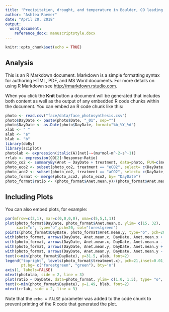 ```yaml
---
title: 'Precipitation, drought, and temperature in Boulder, CO leading up to September 2013 flooding event'
author: "Ashlea Raemer"
date: "April 20, 2018"
output: 
  word_document:
    reference_docx: manuscriptstyle.docx
---
```


```r
knitr::opts_chunk$set(echo = TRUE)
```

## Analysis

This is an R Markdown document. Markdown is a simple formatting syntax for authoring HTML, PDF, and MS Word documents. For more details on using R Markdown see <http://rmarkdown.rstudio.com>.

When you click the **Knit** button a document will be generated that includes both content as well as the output of any embedded R code chunks within the document. You can embed an R code chunk like this:

```r
photo <- read.csv("face/data/face_photosynthesis.csv")
photo$DayDate <- paste(photo$Date, "_01", sep="")
photo$DayDate <- as.Date(photo$DayDate, format="%b_%Y_%d")
xlab <- " "
alab <- "a"
blab <- "b"
library(doBy)
library(sciplot)
photolab <- expression(italic(A)[net]~~(mu*mol~m^-2~s^-1))
rrlab <- expression(CO[2]~Response~Ratio)
photo_co2 <- summaryBy(Anet ~ DayDate + treatment, data=photo, FUN=c(mean,se), na.rm=TRUE)
photo_eco2 <- subset(photo_co2, treatment == "eCO2", select= c(DayDate, Anet.mean, Anet.se, treatment))
photo_aco2 <- subset(photo_co2, treatment == "aCO2", select= c(DayDate, Anet.mean, Anet.se, treatment))
photo_format <- merge(photo_aco2, photo_eco2, by= "DayDate")
photo_format$ratio <- (photo_format$Anet.mean.y)/(photo_format$Anet.mean.x)
```


## Including Plots

You can also embed plots, for example:

```r
par(mfrow=c(2,1), mar=c(0,0,0,0), oma=c(5,5,1,1))
plot(photo_format$DayDate, photo_format$Anet.mean.x, ylim= c(15, 32),
     xaxt="n", type="o",pch=20, col="forestgreen")
points(photo_format$DayDate, photo_format$Anet.mean.y, type="o", pch=20, col="green")
with(photo_format, arrows(DayDate, Anet.mean.x, DayDate, Anet.mean.x + Anet.se.x, angle=90, length=0.03))
with(photo_format, arrows(DayDate, Anet.mean.x, DayDate, Anet.mean.x - Anet.se.x, angle=90, length=0.03))
with(photo_format, arrows(DayDate, Anet.mean.y, DayDate, Anet.mean.y + Anet.se.y, angle=90, length=0.03))
with(photo_format, arrows(DayDate, Anet.mean.y, DayDate, Anet.mean.y - Anet.se.y, angle=90, length=0.03))
text(x=min(photo_format$DayDate), y=31.5, alab, font=2)
legend("topright", levels(photo_format$treatment.x), pch=21,inset=0.01, 
       pt.bg= c("forestgreen", "green"), bty='n') 
axis(1, labels=FALSE)
mtext(photolab, side = 2, line = 3)
plot(ratio ~ DayDate, data=photo_format, ylim= c(1.0, 1.5), type= "o", pch=20, xlab="")
text(x=min(photo_format$DayDate), y=1.49, blab, font=2)
mtext(rrlab, side = 2, line = 3)
```

Note that the `echo = FALSE` parameter was added to the code chunk to prevent printing of the R code that generated the plot.
